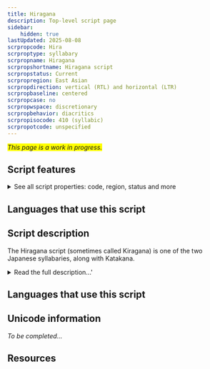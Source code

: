 ```yaml
---
title: Hiragana
description: Top-level script page
sidebar:
    hidden: true
lastUpdated: 2025-08-08
scrpropcode: Hira
scrproptype: syllabary
scrpropname: Hiragana
scrpropshortname: Hiragana script
scrpropstatus: Current
scrpropregion: East Asian
scrpropdirection: vertical (RTL) and horizontal (LTR)
scrpropbaseline: centered
scrpropcase: no
scrpropwspace: discretionary
scrpropbehavior: diacritics
scrpropisocode: 410 (syllabic)
scrpropotcode: unspecified
---
```


<span style='background-color:yellow'>_This page is a work in progress._</span>


## Script features

<details>
<summary> See all script properties: code, region, status and more</summary>
<ScriptInfo />
</details>

## Languages that use this script

<WsList script='Hira' wsMax='5' />

## Script description

The Hiragana script (sometimes called Kiragana) is one of the two Japanese syllabaries, along with Katakana.

<details>
<summary>Read the full description...'</summary>The script was derived from the cursive forms of Chinese characters around the 8th century; prior to this, Japanese was written entirely in Chinese (_kanji_ letters. Hiragana was originally known as _onnade_ 'women's hand' as it was primarily used by women until the 10th century when it came to be widely used by both genders.

The script can be written either horizontally or vertically. There are 48 signs, called _kana_, 5 representing vowels, one representing the syllabic nasal /n/, and 42 representing consonant+vowel syllables. Each kana represents one mora, essentially a short syllable. Long syllables are represented by two kana. There are no symbols for writing voiced stops; rather, two small strokes called _nigoriten_ are written at the upper right of a CV symbol to indicate that the consonant is voiced. There are also no symbols for syllables containing [p], but a small circle (_maru_) is written to the upper right of the symbols _ha_, _hi_, _hu_, _he_ and _ho_ to represent _pa_, _pi_, _pu_, _pe_ and _po_ respectively. The script was officially standardized in 1946 to reflect spoken modern standard Japanese, although there are some exceptions to this: the grammatical markers for topic [wa], direct object [ɔ] and direction [ɛ] are written with the symbols _ha_, _wo_ and _he_ respectively, reflecting historical pronunciation.

The Hiragana script is a complete orthography - anything that can be said in Japanese can be written in Hiragana - but it is most commonly mixed with Chinese _Kanji_ characters. In texts which use a mixture of Hiragana and Kanji characters, Hiragana is commonly used to write words phonetically, sometimes as a guide to pronunciation, and to write sentence particles and inflectional endings.

There are two arrangements in which symbols can be ordered. The traditional order of symbols is the order in which they appear in a short poem, the _iroha_, which uses each syllable only once. However, the _gojuuon_ "fifty sound" order is now more commonly used.
</details>

## Languages that use this script

<WsList script='Hira' wsMax='5' />

## Unicode information

_To be completed..._

## Resources

<ScriptResources detailSummary='seemore' />

